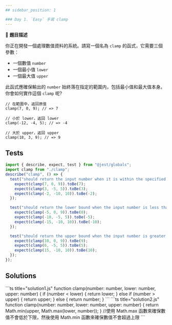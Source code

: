 ```yaml
---
## sidebar_position: 1

### Day 1. `Easy` 手寫 clamp
---
```



🔸 **題目描述**

你正在開發一個處理數值資料的系統。請寫一個名為 `clamp` 的函式，它需要三個參數：

- 一個數值 `number`
- 一個最小值 `lower`
- 一個最大值 `upper`

此函式應確保輸出的 `number` 始終落在指定的範圍内，包括最小值和最大值本身。你會如何實作這個 `clamp` 呢?

```
// 在範圍中，返回原值
clamp(7, 0, 9); // => 7

// 小於 lower，返回 lower
clamp(-12, -4, 5); // => -4

// 大於 upper，返回 upper
clamp(18, 3, 9); // => 9
```

## Tests

```js title="test.ts"
import { describe, expect, test } from "@jest/globals";
import clamp from "./clamp";
describe("clamp", () => {
  test("should return the input number when it is within the specified range", () => {
    expect(clamp(7, 0, 9)).toBe(7);
    expect(clamp(3, -5, 5)).toBe(3);
    expect(clamp(-2, -10, 10)).toBe(-2);
  });

  test("should return the lower bound when the input number is less than the lower bound", () => {
    expect(clamp(-5, 0, 9)).toBe(0);
    expect(clamp(-10, -5, 5)).toBe(-5);
    expect(clamp(-15, -10, 10)).toBe(-10);
  });

  test("should return the upper bound when the input number is greater than the upper bound", () => {
    expect(clamp(10, 0, 9)).toBe(9);
    expect(clamp(6, -5, 5)).toBe(5);
    expect(clamp(15, -10, 10)).toBe(10);
  });
});
```

## Solutions

<Tabs>
  <TabItem value="solution1" label="解法一">
    ```ts title="solution1.js"
    function clamp(number: number, lower: number, upper: number) {
    if (number < lower) {
        return lower;
    } else if (number > upper) {
        return upper;
    } else {
        return number;
    }
    ```
  </TabItem>

  <TabItem value="solution2" label="解法二">
    ```ts title="solution2.js"
    function clamp(number: number, lower: number, upper: number) {
      return Math.min(upper, Math.max(lower, number));
    }
    //使用 Math.max 函數來確保數值不會低於下限，然後使用 Math.min 函數來確保數值不會超過上限
    ```
</TabItem>
</Tabs>
